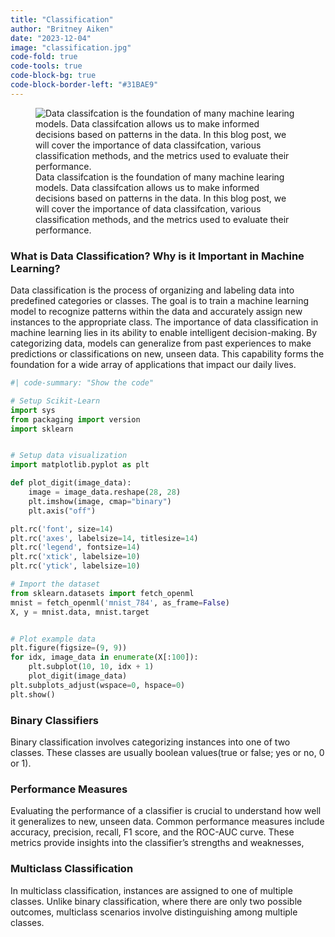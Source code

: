 ```yaml
---
title: "Classification"
author: "Britney Aiken"
date: "2023-12-04"
image: "classification.jpg"
code-fold: true
code-tools: true
code-block-bg: true
code-block-border-left: "#31BAE9"
---
```


![Data classifcation is the foundation of many machine learing models. Data classifcation allows us to make informed decisions based on patterns in the data. In this blog post, we will cover the importance of data classifcation, various classification methods, and the metrics used to evaluate their performance.](classification.jpg)


### What is Data Classification? Why is it Important in Machine Learning?
Data classification is the process of organizing and labeling data into predefined categories or classes. The goal is to train a machine learning model to recognize patterns within the data and accurately assign new instances to the appropriate class. The importance of data classification in machine learning lies in its ability to enable intelligent decision-making. By categorizing data, models can generalize from past experiences to make predictions or classifications on new, unseen data. This capability forms the foundation for a wide array of applications that impact our daily lives.


```python
#| code-summary: "Show the code"

# Setup Scikit-Learn
import sys
from packaging import version
import sklearn


# Setup data visualization
import matplotlib.pyplot as plt

def plot_digit(image_data):
    image = image_data.reshape(28, 28)
    plt.imshow(image, cmap="binary")
    plt.axis("off")

plt.rc('font', size=14)
plt.rc('axes', labelsize=14, titlesize=14)
plt.rc('legend', fontsize=14)
plt.rc('xtick', labelsize=10)
plt.rc('ytick', labelsize=10)

# Import the dataset
from sklearn.datasets import fetch_openml
mnist = fetch_openml('mnist_784', as_frame=False)
X, y = mnist.data, mnist.target


# Plot example data
plt.figure(figsize=(9, 9))
for idx, image_data in enumerate(X[:100]):
    plt.subplot(10, 10, idx + 1)
    plot_digit(image_data)
plt.subplots_adjust(wspace=0, hspace=0)
plt.show()

```

### Binary Classifiers
Binary classification involves categorizing instances into one of two classes. These classes are usually boolean values(true or false; yes or no, 0 or 1). 

### Performance Measures
Evaluating the performance of a classifier is crucial to understand how well it generalizes to new, unseen data. Common performance measures include accuracy, precision, recall, F1 score, and the ROC-AUC curve. These metrics provide insights into the classifier's strengths and weaknesses,

### Multiclass Classification
In multiclass classification, instances are assigned to one of multiple classes. Unlike binary classification, where there are only two possible outcomes, multiclass scenarios involve distinguishing among multiple classes.
